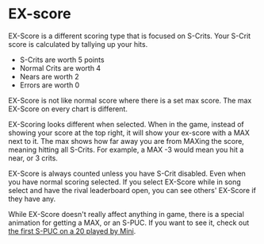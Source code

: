 # EX-score
EX-Score is a different scoring type that is focused on S-Crits. Your S-Crit score is calculated by tallying up your hits. 
- S-Crits are worth 5 points
- Normal Crits are worth 4
- Nears are worth 2
- Errors are worth 0

EX-Score is not like normal score where there is a set max score. The max EX-Score on every chart is different. 

EX-Scoring looks different when selected. When in the game, instead of showing your
score at the top right, it will show your ex-score with a MAX next to it. The
max shows how far away you are from MAXing the score, meaning hitting all
S-Crits. For example, a MAX -3 would mean you hit a near, or 3 crits.

EX-Score is always counted unless you have S-Crit disabled. Even when you have normal scoring selected. If you select EX-Score while in song select and have the rival leaderboard open, you can see others' EX-Score if they have any.

While EX-Score doesn't really affect anything in game, there is a special animation for getting a MAX, or an S-PUC. If you want to see it, check out [the first S-PUC on a 20 played by Mini](https://www.youtube.com/watch?v=xFjlKY7GKHs).



